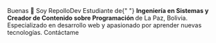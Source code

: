 
<HeroContent>
  <span slot="greeting">Buenas 👋</span>
  <span slot="title">Soy RepolloDev</span>
  <Fragment slot="description">
    Estudiante de{" "}
    <strong>
      Ingeniería en Sistemas y Creador de Contenido sobre Programación
    </strong>
    de La Paz, Bolivia. <br />
    Especializado en desarrollo web y apasionado por aprender nuevas
    tecnologías.
  </Fragment>
  <Fragment slot="contact-text">Contáctame</Fragment>
</HeroContent>
